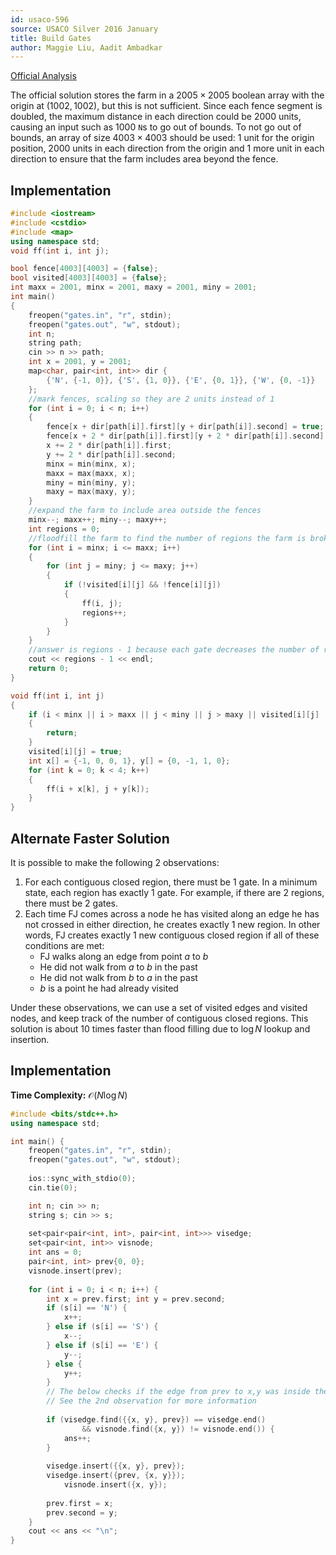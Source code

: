 ```yaml
---
id: usaco-596
source: USACO Silver 2016 January
title: Build Gates
author: Maggie Liu, Aadit Ambadkar
---
```


[Official Analysis](http://www.usaco.org/current/data/sol_gates_silver_jan16.html)

<Warning>

The official solution stores the farm in a $2005 \times 2005$ boolean array with
the origin at $(1002, 1002)$, but this is not sufficient. Since each fence
segment is doubled, the maximum distance in each direction could be $2000$
units, causing an input such as $1000$ $\texttt{N}$s to go out of bounds. To not
go out of bounds, an array of size $4003 \times 4003$ should be used: $1$ unit
for the origin position, $2000$ units in each direction from the origin and $1$
more unit in each direction to ensure that the farm includes area beyond the
fence.

</Warning>

<LanguageSection>

<CPPSection>

## Implementation

```cpp
#include <iostream>
#include <cstdio>
#include <map>
using namespace std;
void ff(int i, int j);

bool fence[4003][4003] = {false};
bool visited[4003][4003] = {false};
int maxx = 2001, minx = 2001, maxy = 2001, miny = 2001;
int main()
{
	freopen("gates.in", "r", stdin);
	freopen("gates.out", "w", stdout);
	int n;
	string path;
	cin >> n >> path;
	int x = 2001, y = 2001;
	map<char, pair<int, int>> dir {
		{'N', {-1, 0}}, {'S', {1, 0}}, {'E', {0, 1}}, {'W', {0, -1}}
	};
	//mark fences, scaling so they are 2 units instead of 1
	for (int i = 0; i < n; i++)
	{
		fence[x + dir[path[i]].first][y + dir[path[i]].second] = true;
		fence[x + 2 * dir[path[i]].first][y + 2 * dir[path[i]].second] = true;
		x += 2 * dir[path[i]].first;
		y += 2 * dir[path[i]].second;
		minx = min(minx, x);
		maxx = max(maxx, x);
		miny = min(miny, y);
		maxy = max(maxy, y);
	}
	//expand the farm to include area outside the fences
	minx--; maxx++; miny--; maxy++;
	int regions = 0;
	//floodfill the farm to find the number of regions the farm is broken into
	for (int i = minx; i <= maxx; i++)
	{
		for (int j = miny; j <= maxy; j++)
		{
			if (!visited[i][j] && !fence[i][j])
			{
				ff(i, j);
				regions++;
			}
		}
	}
	//answer is regions - 1 because each gate decreases the number of regions by 1
	cout << regions - 1 << endl;
	return 0;
}

void ff(int i, int j)
{
	if (i < minx || i > maxx || j < miny || j > maxy || visited[i][j] || fence[i][j])
	{
		return;
	}
	visited[i][j] = true;
	int x[] = {-1, 0, 0, 1}, y[] = {0, -1, 1, 0};
	for (int k = 0; k < 4; k++)
	{
		ff(i + x[k], j + y[k]);
	}
}
```

</CPPSection>

</LanguageSection>
	
## Alternate Faster Solution

It is possible to make the following 2 observations:

1. For each contiguous closed region, there must be 1 gate. In a minimum state, each region has exactly 1 gate. For example, if there are 2 regions, there must be 2 gates.
2. Each time FJ comes across a node he has visited along an edge he has not crossed in either direction, he creates exactly 1 new region. In other words, FJ creates exactly 1 new contiguous closed region if all of these conditions are met:
	* FJ walks along an edge from point $a$ to $b$
	* He did not walk from $a$ to $b$ in the past
	* He did not walk from $b$ to $a$ in the past
	* $b$ is a point he had already visited

Under these observations, we can use a set of visited edges and visited nodes, and keep track of the number of contiguous closed regions. This solution is about 10 times faster than flood filling due to $\log N$ lookup and insertion.
	
## Implementation

**Time Complexity:** $\mathcal{O}(N\log N)$

<LanguageSection>

<CPPSection>

```cpp
#include <bits/stdc++.h>
using namespace std;

int main() {
	freopen("gates.in", "r", stdin);
	freopen("gates.out", "w", stdout);
	
	ios::sync_with_stdio(0);
	cin.tie(0);

	int n; cin >> n;
	string s; cin >> s;
	
	set<pair<pair<int, int>, pair<int, int>>> visedge;
	set<pair<int, int>> visnode;
	int ans = 0;
	pair<int, int> prev{0, 0};
	visnode.insert(prev);
	
	for (int i = 0; i < n; i++) {
		int x = prev.first; int y = prev.second;
		if (s[i] == 'N') {
			x++;
		} else if (s[i] == 'S') {
			x--;
		} else if (s[i] == 'E') {
			y--;
		} else {
			y++;
		}
		// The below checks if the edge from prev to x,y was inside the visited edges. 
		// See the 2nd observation for more information
			      
		if (visedge.find({{x, y}, prev}) == visedge.end() 
				&& visnode.find({x, y}) != visnode.end()) {
			ans++;
		}
			  
		visedge.insert({{x, y}, prev});
		visedge.insert({prev, {x, y}});
        	visnode.insert({x, y});
			  
		prev.first = x;
		prev.second = y;
	}
	cout << ans << "\n";
}
```
</CPPSection>

</LanguageSection>
